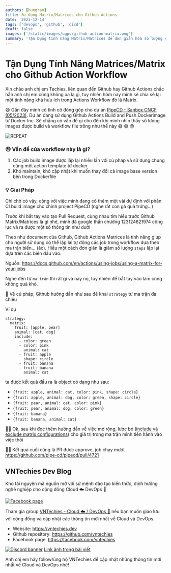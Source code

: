 ```yaml
---
authors: [hungran]
title: Sử dụng Matrix/Matrices cho Github Actions
date: '2023-12-14'
tags: ['devops', 'github', 'cicd']
draft: false
images: ['/static/images/ogps/github-action-matrix.png']
summary: 'Tận Dụng tính năng Matrix/Matrices để đơn giản hóa số lượng steps, jobs cần thực hiện lặp lại trong luồng CI/CD ở Github Actions'
---
```


# Tận Dụng Tính Năng Matrices/Matrix cho Github Action Workflow

Xin chào anh chị em Techies, liên quan đến Github hay Github Actions chắc hẳn anh chị em cũng không xa lạ gì, tuy nhiên hôm nay mình sẽ chia sẻ lại một tính năng khá hưu ích trong Actions Workflow đó là Matrix.

😅 Gần đây mình có tình cờ đóng góp cho dự án [PipeCD - Sanbox CNCF (05/2023)](https://www.cncf.io/projects/pipecd/). Dự án đang sử dụng Github Actions Build and Push Dockerimage từ Docker Inc.
Sẽ chẳng có vấn đề gì cho đến khi mình nhìn thấy số lượng images được build và workflow file trông như thế này 😅 😅 😓

![REPEAT](/static/images/assets/github/REPEAT.png)

### 😓 Vấn đề của workflow này là gì?

1. Các job build image được lặp lại nhiều lần với cú pháp và sử dụng chung cùng một action template từ docker
2. Khó maintain, khó cập nhật khi muốn thay đổi cả image base version bên trong Dockerfile

### 💡 Giải Pháp

Chỉ chờ có vậy, cộng với việc mình đang có thêm một vài dự định với phần CI build image cho chính project PipeCD (nghe rất con gà quả trứng...)

Trước khi bắt tay vào tạo Pull Request, cùng nhau tìm hiểu trước Github Matrix/Matrices là gì nhé, mình đã google thần chưởng 123124821974 công lực và ra được một số thông tin như dưới

Theo như document của Github, Github Actions Matrices là tính năng giúp cho người sử dụng có thể lặp lại tự động các job trong workflow dựa theo ma trận biến... (ảo).
Hiểu một cách đơn giản là giảm số lượng `steps` lặp lại dựa trên các biến đầu vào.

Nguồn: https://docs.github.com/en/actions/using-jobs/using-a-matrix-for-your-jobs

Nghe đến từ `ma trận` thì rất gì và này nọ, tuy nhiên để bắt tay vào làm cũng không quá khó.

📖 Về cú pháp, Github hướng dẫn như sau để khai `strategy` từ ma trận đa chiều

Ví dụ

```
strategy:
  matrix:
    fruit: [apple, pear]
    animal: [cat, dog]
    include:
      - color: green
      - color: pink
        animal: cat
      - fruit: apple
        shape: circle
      - fruit: banana
      - fruit: banana
        animal: cat
```

ta được kết quả đầu ra là object có dạng như sau:

- `{fruit: apple, animal: cat, color: pink, shape: circle}`
- `{fruit: apple, animal: dog, color: green, shape: circle}`
- `{fruit: pear, animal: cat, color: pink}`
- `{fruit: pear, animal: dog, color: green}`
- `{fruit: banana}`
- `{fruit: banana, animal: cat}`

👩‍🔬 Ok, sau khi đọc thêm hướng dẫn về việc mở rộng, lược bỏ ([include và exclude matrix configurations](https://docs.github.com/en/actions/using-jobs/using-a-matrix-for-your-jobs#expanding-or-adding-matrix-configurations)) cho giá trị trong ma trận mình tiến hành vào việc thôi

👨‍💻 Kết quả cuối cùng là PR được approve, job chạy mượt https://github.com/pipe-cd/pipecd/pull/4721

## VNTechies Dev Blog

Kho tài nguyên mã nguồn mở với sứ mệnh đào tạo kiến thức, định hướng nghề nghiệp cho cộng đồng Cloud ☁️ DevOps 🚀

[![Facebook page](https://i.imgur.com/YxfhUTS.png)](https://www.facebook.com/vntechies)

Tham gia group [VNTechies - Cloud ☁️ / DevOps 🚀](https://www.facebook.com/groups/acevntechies) nếu bạn muốn giao lưu với cộng đồng và cập nhật các thông tin mới nhất về Cloud và DevOps.

- Website: https://vntechies.dev
- Github repository: https://github.com/vntechies
- Facebook page: https://facebook.com/vntechies

[![Discord banner](https://images.viblo.asia/c8c4a473-c08d-45a3-be57-821781c1c256.png)](https://discord.com/invite/k2uDgd7NZ4)
[Link ảnh trong bài viết](https://collider.com/the-matrix-green-codes-explained/)

Anh chị em hãy follow/ủng hộ VNTechies để cập nhật những thông tin mới nhất về Cloud và DevOps nhé!
